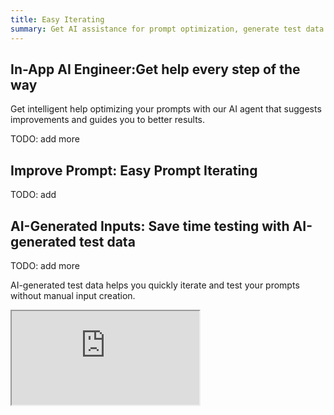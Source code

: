 ```yaml
---
title: Easy Iterating
summary: Get AI assistance for prompt optimization, generate test data automatically, and iterate quickly on your prompts.
---
```


## In-App AI Engineer:Get help every step of the way

Get intelligent help optimizing your prompts with our AI agent that suggests improvements and guides you to better results.

TODO: add more


## Improve Prompt: Easy Prompt Iterating

TODO: add

## AI-Generated Inputs: Save time testing with AI-generated test data

TODO: add more

AI-generated test data helps you quickly iterate and test your prompts without manual input creation.

<div style={{ position: 'relative', paddingTop: '56.25%' }}>
  <iframe
    src="https://customer-turax1sz4f7wbpuv.cloudflarestream.com/a59fd6b80ce55d9bd6b83a4a9789f998/iframe?autoplay=false&muted=false&controls=true"
    style={{ 
      border: 'none', 
      position: 'absolute', 
      top: 0, 
      left: 0,
      height: '100%', 
      width: '100%' 
    }}
    allow="accelerometer; gyroscope; autoplay; encrypted-media; picture-in-picture;"
    allowFullScreen={true}
  ></iframe>
</div>
